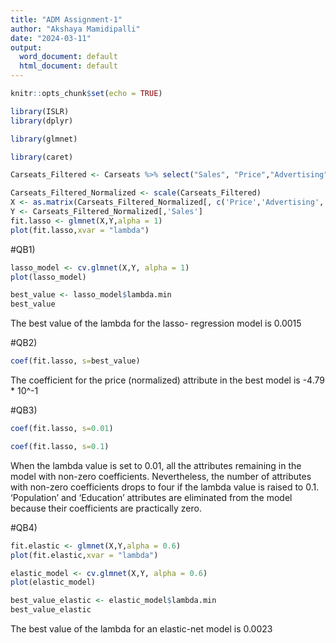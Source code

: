 ---
title: "ADM Assignment-1"
author: "Akshaya Mamidipalli"
date: "2024-03-11"
output:
  word_document: default
  html_document: default
---

```{r setup, include=FALSE}
knitr::opts_chunk$set(echo = TRUE)
```

```{r}
library(ISLR)
library(dplyr)
```


```{r}
library(glmnet)
```

```{r}
library(caret)
```

```{r}
Carseats_Filtered <- Carseats %>% select("Sales", "Price","Advertising","Population","Age","Income","Education")
```

```{r}
Carseats_Filtered_Normalized <- scale(Carseats_Filtered)
X <- as.matrix(Carseats_Filtered_Normalized[, c('Price','Advertising','Population','Age','Income','Education')])
Y <- Carseats_Filtered_Normalized[,'Sales']
fit.lasso <- glmnet(X,Y,alpha = 1)
plot(fit.lasso,xvar = "lambda")

```


#QB1)

```{r}
lasso_model <- cv.glmnet(X,Y, alpha = 1)
plot(lasso_model)

```
```{r}
best_value <- lasso_model$lambda.min
best_value
```
The best value of the lambda for the lasso- regression model is 0.0015

#QB2)

```{r}
coef(fit.lasso, s=best_value)
```
The coefficient for the price (normalized) attribute in the best model is -4.79 * 10^-1

#QB3)
```{r}
coef(fit.lasso, s=0.01)
```
```{r}
coef(fit.lasso, s=0.1)
```
When the lambda value is set to 0.01, all the attributes remaining in the model with non-zero coefficients.
Nevertheless, the number of attributes with non-zero coefficients drops to four if the lambda value is raised to 0.1. 'Population' and 'Education' attributes are eliminated from the model because their coefficients are practically zero.

#QB4)

```{r}
fit.elastic <- glmnet(X,Y,alpha = 0.6)
plot(fit.elastic,xvar = "lambda")

```

```{r}
elastic_model <- cv.glmnet(X,Y, alpha = 0.6)
plot(elastic_model)

```
```{r}
best_value_elastic <- elastic_model$lambda.min
best_value_elastic

```
The best value of the lambda for an elastic-net model is 0.0023

